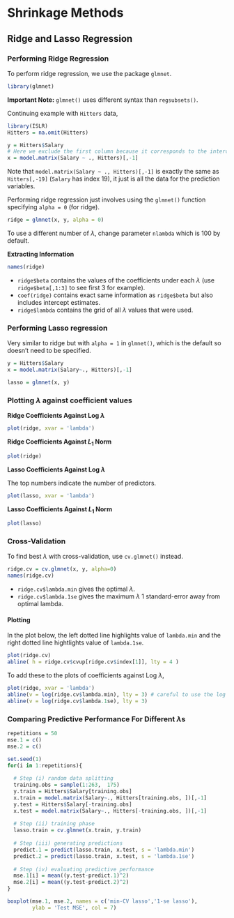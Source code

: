 # Shrinkage Methods

## Ridge and Lasso Regression

### Performing Ridge Regression {-}

To perform ridge regression, we use the package `glmnet`.

```r
library(glmnet)
```

**Important Note:** `glmnet()` uses different syntax than `regsubsets()`.

Continuing example with `Hitters` data,

```r
library(ISLR)
Hitters = na.omit(Hitters)
```

```r
y = Hitters$Salary
# Here we exclude the first column because it corresponds to the intercept.
x = model.matrix(Salary ~ ., Hitters)[,-1]
```

Note that `model.matrix(Salary ~ ., Hitters)[,-1]` is exactly the same as `Hitters[,-19]` (`Salary` has index 19), it just is all the data for the prediction variables.

Performing ridge regression just involves using the `glmnet()` function specifying `alpha = 0` (for ridge).

```r
ridge = glmnet(x, y, alpha = 0)
```

To use a different number of $\lambda$, change parameter `nlambda` which is 100 by default.

**Extracting Information**

```r
names(ridge)
```

- `ridge$beta` contains the values of the coefficients under each $\lambda$ (use `ridge$beta[,1:3]` to see first 3 for example).
- `coef(ridge)` contains exact same information as `ridge$beta` but also includes intercept estimates.
- `ridge$lambda` contains the grid of all $\lambda$ values that were used.


### Performing Lasso regression

Very similar to ridge but with `alpha = 1` in `glmnet()`, which is the default so doesn't need to be specified.

```r
y = Hitters$Salary
x = model.matrix(Salary~., Hitters)[,-1]
```
```r
lasso = glmnet(x, y)
```


### Plotting $\lambda$ against coefficient values {-}

**Ridge Coefficients Against Log $\lambda$**

```r
plot(ridge, xvar = 'lambda')
```

**Ridge Coefficients Against $L_1$ Norm**

```r
plot(ridge)
```

**Lasso Coefficients Against Log $\lambda$**

The top numbers indicate the number of predictors.

```r
plot(lasso, xvar = 'lambda')
```

**Lasso Coefficients Against $L_1$ Norm**

```r
plot(lasso)
```


### Cross-Validation {-}

To find best $\lambda$ with cross-validation, use `cv.glmnet()` instead.

```r
ridge.cv = cv.glmnet(x, y, alpha=0)
names(ridge.cv)
```

- `ridge.cv$lambda.min` gives the optimal $\lambda$.
- `ridge.cv$lambda.1se` gives the maximum $\lambda$ 1 standard-error away from optimal lambda.

#### Plotting {-}

In the plot below, the left dotted line highlights value of `lambda.min` and the right dotted line hightlights value of `lambda.1se`.

```r
plot(ridge.cv)
abline( h = ridge.cv$cvup[ridge.cv$index[1]], lty = 4 )
```

To add these to the plots of coefficients against Log $\lambda$,

```r
plot(ridge, xvar = 'lambda')
abline(v = log(ridge.cv$lambda.min), lty = 3) # careful to use the log here and below
abline(v = log(ridge.cv$lambda.1se), lty = 3)
```

### Comparing Predictive Performance For Different $\lambda$s

```r
repetitions = 50
mse.1 = c()
mse.2 = c()

set.seed(1)                
for(i in 1:repetitions){
  
  # Step (i) random data splitting
  training.obs = sample(1:263,  175)
  y.train = Hitters$Salary[training.obs]
  x.train = model.matrix(Salary~., Hitters[training.obs, ])[,-1]
  y.test = Hitters$Salary[-training.obs]
  x.test = model.matrix(Salary~., Hitters[-training.obs, ])[,-1]
  
  # Step (ii) training phase
  lasso.train = cv.glmnet(x.train, y.train)
  
  # Step (iii) generating predictions
  predict.1 = predict(lasso.train, x.test, s = 'lambda.min')
  predict.2 = predict(lasso.train, x.test, s = 'lambda.1se')
  
  # Step (iv) evaluating predictive performance
  mse.1[i] = mean((y.test-predict.1)^2)
  mse.2[i] = mean((y.test-predict.2)^2)
}

boxplot(mse.1, mse.2, names = c('min-CV lasso','1-se lasso'), 
        ylab = 'Test MSE', col = 7)
```